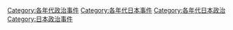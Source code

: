 [[Category:各年代政治事件|Category:各年代政治事件]]
[[Category:各年代日本事件|Category:各年代日本事件]]
[[Category:各年代日本政治|Category:各年代日本政治]]
[[Category:日本政治事件|Category:日本政治事件]]
